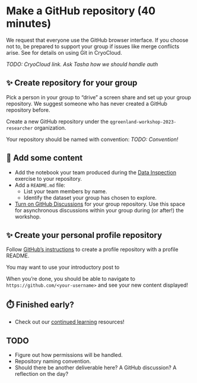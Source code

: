 # Make a GitHub repository (40 minutes)

::: {.callout-warning}
We request that everyone use the GitHub browser interface. If you choose not to, be
prepared to support your group if issues like merge conflicts arise. See <link to
CryoCloud Git gotchas> for details on using Git in CryoCloud.

_TODO: CryoCloud link. Ask Tasha how we should handle auth_
:::

## ✨ Create repository for your group

Pick a person in your group to "drive" a screen share and set up your group repository.
We suggest someone who has never created a GitHub repository before.

Create a new GitHub repository under the `qgreenland-workshop-2023-researcher`
organization.

Your repository should be named with convention: _TODO: Convention!_


## 📂 Add some content

* Add the notebook your team produced during the
  [Data Inspection](./data-inspection-with-jupyterlab/index.qmd) exercise to
  your repository.
* Add a `README.md` file:
    * List your team members by name.
    * Identify the dataset your group has chosen to explore.
* [Turn on GitHub
  Discussions](https://docs.github.com/en/discussions/quickstart#enabling-github-discussions-on-your-repository)
  for your group repository. Use this space for asynchronous discussions within your
  group during (or after!) the workshop.


## ✨ Create your personal profile repository

Follow [GitHub's
instructions](https://docs.github.com/en/account-and-profile/setting-up-and-managing-your-github-profile/customizing-your-profile/managing-your-profile-readme#adding-a-profile-readme)
to create a profile repository with a profile README.

You may want to use your introductory post to 

When you're done, you should be able to navigate to `https://github.com/<your-username>`
and see your new content displayed!


## ⏱️ Finished early?

* Check out our [continued learning](/content/continued-learning.qmd#gitgithub)
  resources!


## TODO

* Figure out how permissions will be handled.
* Repository naming convention.
* Should there be another deliverable here? A GitHub discussion? A reflection on the
  day?
